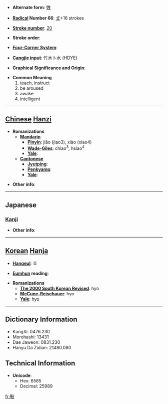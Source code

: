 * '''Alternate form''': [[斆]]

* '''[[Wiktionary:Chinese radical index| Radical]] Number 66''': [[Wiktionary:Chinese radical index 攴|攴]]+16 strokes

* '''[[Wiktionary:Chinese total strokes index|Stroke number]]''': [[Wiktionary:Chinese total strokes index 20|20]]

* '''Stroke order''': 

* '''[[Wiktionary:Chinese four corner index|Four-Corner System]]''': 

* '''[[Wiktionary:Chinese Cangjie index|Cangjie input]]''': 竹木卜水 (HDYE)

* '''Graphical Significance and Origin''': 

* '''Common Meaning'''
*#teach, instruct
*# be aroused
*# awake
*# intelligent


----

== [[Chinese]] [[Hanzi]] ==

* '''Romanizations'''
** '''[[Mandarin]]'''
*** '''[[Pinyin]]''': jiǎo (jiao3), xiào (xiao4)
*** '''[[Wade-Giles]]''': chiao<sup>3</sup>, hsiao<sup>4</sup>
*** '''[[Yale]]''': 
** '''[[Cantonese]]'''
*** '''[[Jyutping]]''':
*** '''[[Penkyamp]]''': 
*** '''[[Yale]]''': 

* '''Other info''': 

----

==Japanese==
===[[Kanji]]===
{{kanji|on readings=[[こう]] (kō), [[ぎょう]] (gyō), [[かく]] (kaku), [[がく]] (gaku)
|kun readings=[[おしえる]] (oshieru)
}}

* '''Other info''':  

----

== [[Korean]] [[Hanja]] ==

* '''[[Hangeul]]''': 효

* '''[[Eumhun]] reading''': 

* '''Romanizations'''
** '''[[The 2000 South Korean Revised Romanization|The 2000 South Korean Revised]]''': hyo
** '''[[McCune-Reischauer]]''': hyo
** '''[[Yale]]''': hyo

----

== Dictionary Information ==

* KangXi: 0476.230
* Morohashi: 13431
* Dae Jaweon: 0831.230
* Hanyu Da Zidian: 21480.080

== Technical Information ==

* '''Unicode''':
** Hex: 6585
** Decimal: 25989

[[fr:斅]]
